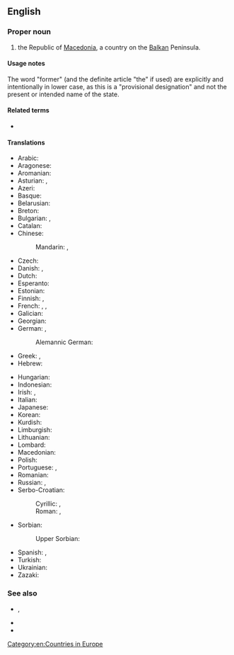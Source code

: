 ==English==

===Proper noun===
{{en-proper noun|head=(the) [[former]] [[Yugoslav]] [[Republic]] of [[Macedonia]]}}

# {{senseid|en|Q221}}{{non-gloss definition|A provisional designation (pending resolution of a naming dispute with Greece) used by many international organizations to refer to}} the Republic of [[Macedonia]], a country on the [[Balkan]] Peninsula. {{qualifier|Abbreviated ''[[FYROM]]''.}}

====Usage notes====
The word "former" (and the definite article "the" if used) are explicitly and intentionally in lower case, as this is a "provisional designation" and not the present or intended name of the state.

====Related terms====
* {{l|en|Republic of Macedonia}}

====Translations====
<!-- the spelling of former and Yugoslav seems to be inconsistent and there are variants - both lower and upper cases are used in different languages-->
{{trans-top-also|id=Q221|provisional designation of the Republic of Macedonia|Republic of Macedonia|Macedonia}}
* Arabic: {{t|ar|جُمْهُورِيَّة مَقْدُونِيَا اليُوغُوسْلَافِيَّة السَابِقَة}}
* Aragonese: {{t|an|Antigua Republica Yugoslava de Macedonia}}
* Aromanian: {{t|rup|Republica Ex-Iugoslavã ali Machedonia}}
* Asturian: {{t|ast|Antigua República Yugoslava de Macedonia}}, {{t|ast|ex República Yugoslava de Macedonia}}
* Azeri: {{t|az|Keçmiş Yuqoslaviya Makedoniya Respublikası}}
* Basque: {{t|eu|Mazedoniako Jugoslaviar Errepublika Ohia}}
* Belarusian: {{t|be|Была́я Югасла́ўская Pэспу́бліка Македо́нія|f|sc=Cyrl}}
* Breton: {{t|br|Ez-Republik Yougoslaviat Makedonia}}
* Bulgarian: {{t|bg|Би́вша Югосла́вска Репу́блика Македо́ния|f|sc=Cyrl}}, {{t|bg|БЮРМ|f|tr=BJuRM|sc=Cyrl}}
* Catalan: {{t|ca|Exrepública Iugoslava de Macedònia}}
* Chinese:
*: Mandarin: {{t|cmn|前南斯拉夫馬其頓共和國|sc=Hani}}, {{t|cmn|前南斯拉夫马其顿共和国|tr=qián Nánsīlāfū Mǎqídùn gònghéguó|sc=Hani}}
* Czech: {{t|cs|bývalá jugoslávská republika Makedonie|f}}
* Danish: {{t|da|Den Tidligere Jugoslaviske Republik Makedonien|c}}, {{t|da|TJRM}}
* Dutch: {{t|nl|Voormalige Joegoslavische Republiek Macedonië}}
* Esperanto: {{t|eo|Iama Jugoslavia Respubliko Makedonio}}
* Estonian: {{t|et|endine Jugoslaavia Makedoonia Vabariik}}
* Finnish: {{t|fi|entinen Jugoslavian tasavalta Makedonia}}, {{t+|fi|EJTM}}
* French: {{t|fr|ancienne République yougoslave de Macédoine|f}}, {{t+|fr|ARYM|f}}, {{t|fr|ex-République yougoslave de Macédoine|f}}
* Galician: {{t|gl|Antiga República Iugoslava da Macedonia|f}}
* Georgian: {{t|ka|ყოფილი იუგოსლავიის რესპუბლიკა მაკედონია}}
* German: {{t+|de|ehemalige jugoslawische Republik Mazedonien|f}}, {{t|de|EJRM}}
*: Alemannic German: {{t|gsw|Ehemoligi Jugoslawischi Republik Mazedonie}}
* Greek: {{t+|el|Σκόπια|f|sc=Grek}}, {{t|el|πρώην Γιουγκοσλαβική Δημοκρατία της Μακεδονίας|f|sc=Grek}}
* Hebrew: {{t|he|הָרֶפּוּבְּלִיקָה הָיוּגוֹסְלַבְיָה לְשֶׁעָבַר שֶׁל מָקֶדוֹנְיָה‏|sc=Hebr|tr=Ha-reppubelikah ha-Yugoslavya leshe'avar shel Makedonyah‏}}
{{trans-mid}}
* Hungarian: {{t|hu|Macedónia Volt Jugoszláv Köztársaság}}
* Indonesian: {{t|id|Republik Makedonia bekas Yugoslavia}}
* Irish: {{t|ga|Iar-Phoblacht Iúgslavach na Macadóine}}, {{t|ga|Poblacht Iar-Iúgslavach na Macadóine|f}}
* Italian: {{t|it|Repubblica Ex Jugoslava di Macedonia}}
* Japanese: {{t|ja|マケドニア旧ユーゴスラビア共和国|tr=Makedonia kyū-Yūgosurabia kyōwakoku}}
* Korean: {{t|ko|^마케도니아 구 ^유고슬라비아 공화국}}
* Kurdish: {{t|ku|Komara Yûgoslavî ya Kevnar a Makedonyayê|sc=Latn}}
* Limburgish: {{t|li|Vreuger Joegoslavische Rippebliek Macedonië}}
* Lithuanian: {{t|lt|Buvusi Jugoslavijos Respublika Makedonija}}
* Lombard: {{t|lmo|Ex Repüblica Iuguslava de Macedonia}}
* Macedonian: {{t|mk|Поранешна Југословенска Репу́блика Македо́нија|f|sc=Cyrl}}
* Polish: {{t+|pl|Była Jugosłowiańska Republika Macedonii|f}}
* Portuguese: {{t|pt|Antiga República Jugoslava da Macedónia|f}} {{qualifier|Portugal}}, {{t|pt|antiga República Iugoslava da Macedônia|f}} {{qualifier|Brazil}}
* Romanian: {{t|ro|fosta Republică iugoslavă a Macedoniei}}
* Russian: {{t|ru|Бы́вшая Югосла́вская Респу́блика Македо́ния|f}}, {{t|ru|БЮРМ|f}}
* Serbo-Croatian:
*: Cyrillic: {{t|sh|бивша југословенска Република Македонија|f|sc=Cyrl}}, {{t|sh|бивша југославенска Република Македонија|f|sc=Cyrl}}
*: Roman: {{t|sh|bivša jugoslovenska Republika Makedonija|f}}, {{t|sh|bivša jugoslavenska Republika Makedonija|f}}
* Sorbian:
*: Upper Sorbian: {{t|hsb|Bywša Južnosłowjanska Republika Makedonska}}
* Spanish: {{t+|es|Antigua República Yugoslava de Macedonia}}, {{t|es|Exrepública Yugoslava de Macedonia}}
* Turkish: {{t+|tr|Eski Yugoslav Makedonya Cumhuriyeti}}
* Ukrainian: {{t|uk|Коли́шня Югосла́вська Респу́бліка Македо́нія|f|sc=Cyrl}}
* Zazaki: {{qualifier|Southern Zazaki}} {{t|zza|Cumurêtê Makedonyaê Yugoslawê Kıhani}}
{{trans-bottom}}

===See also===
* {{l|en|Macedonism}}, {{l|en|Pseudomacedonism}}
* {{l|en|Appendix:Countries of the world|Countries of the world}}
* {{w|Republic_of_Macedonia|Wikipedia article on the former Yugoslav Republic of Macedonia}}

[[Category:en:Countries in Europe]]